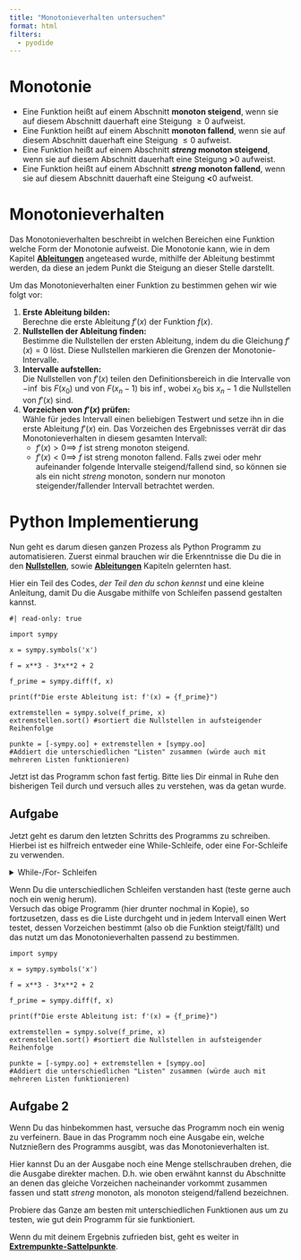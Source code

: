 ```yaml
---
title: "Monotonieverhalten untersuchen"
format: html
filters:
  - pyodide
---
```


# Monotonie

+ Eine Funktion heißt auf einem Abschnitt **monoton steigend**, wenn sie auf diesem Abschnitt dauerhaft eine Steigung $\ge 0$ aufweist.
+ Eine Funktion heißt auf einem Abschnitt **monoton fallend**, wenn sie auf diesem Abschnitt dauerhaft eine Steigung $\le 0$ aufweist.
+ Eine Funktion heißt auf einem Abschnitt ***streng* monoton steigend**, wenn sie auf diesem Abschnitt dauerhaft eine Steigung $\mathbf{>} 0$ aufweist.
+ Eine Funktion heißt auf einem Abschnitt ***streng* monoton fallend**, wenn sie auf diesem Abschnitt dauerhaft eine Steigung $\mathbf{<} 0$ aufweist.

# Monotonieverhalten

Das Monotonieverhalten beschreibt in welchen Bereichen eine Funktion welche Form der Monotonie aufweist.
Die Monotonie kann, wie in dem Kapitel **[Ableitungen](ableitungen.qmd)** angeteased wurde, mithilfe der Ableitung bestimmt werden, da diese an jedem Punkt die Steigung an dieser Stelle darstellt.

Um das Monotonieverhalten einer Funktion zu bestimmen gehen wir wie folgt vor:

1.  **Erste Ableitung bilden:**  
Berechne die erste Ableitung $f'(x)$ der Funktion $f(x)$.
2.  **Nullstellen der Ableitung finden:**   
Bestimme die Nullstellen der ersten Ableitung, indem du die Gleichung $f'(x) = 0$ löst. Diese Nullstellen markieren die Grenzen der Monotonie-Intervalle.
3.  **Intervalle aufstellen:**   
Die Nullstellen von $f'(x)$ teilen den Definitionsbereich in die Intervalle von $-\inf$ bis $F(x_0)$ und von $F(x_n-1)$ bis $\inf$, wobei $x_0$ bis $x_n-1$ die Nullstellen von $f'(x)$ sind.
4.  **Vorzeichen von $f'(x)$ prüfen:**   
Wähle für jedes Intervall einen beliebigen Testwert und setze ihn in die erste Ableitung $f'(x)$ ein. Das Vorzeichen des Ergebnisses verrät dir das Monotonieverhalten in diesem gesamten Intervall:
    -   $f'(x) > 0 \implies$ $f$ ist streng monoton steigend.
    -   $f'(x) < 0 \implies$ $f$ ist streng monoton fallend.
Falls zwei oder mehr aufeinander folgende Intervalle steigend/fallend sind, so können sie als ein nicht *streng* monoton, sondern nur monoton steigender/fallender Intervall betrachtet werden.

# Python Implementierung

Nun geht es darum diesen ganzen Prozess als Python Programm zu automatisieren.
Zuerst einmal brauchen wir die Erkenntnisse die Du die in den **[Nullstellen](nullstellen.qmd)**, sowie **[Ableitungen](ableitungen.qmd)** Kapiteln gelernten hast.

Hier ein Teil des Codes, _der Teil den du schon kennst_ und eine kleine Anleitung, damit Du die Ausgabe mithilfe von Schleifen passend gestalten kannst.

```pyodide-python
#| read-only: true

import sympy

x = sympy.symbols('x')

f = x**3 - 3*x**2 + 2

f_prime = sympy.diff(f, x)

print(f"Die erste Ableitung ist: f'(x) = {f_prime}")

extremstellen = sympy.solve(f_prime, x)
extremstellen.sort() #sortiert die Nullstellen in aufsteigender Reihenfolge

punkte = [-sympy.oo] + extremstellen + [sympy.oo]
#Addiert die unterschiedlichen "Listen" zusammen (würde auch mit mehreren Listen funktionieren)

```

Jetzt ist das Programm schon fast fertig. 
Bitte lies Dir einmal in Ruhe den bisherigen Teil durch und versuch alles zu verstehen, was da getan wurde.

## Aufgabe 

Jetzt geht es darum den letzten Schritts des Programms zu schreiben.
Hierbei ist es hilfreich entweder eine While-Schleife, oder eine For-Schleife zu verwenden.

<details>
<summary> While-/For- Schleifen </summary>

#### While-Schleife 

Wenn eine Rechnung/ eine Abfrage mehrfach ausgeführt werden soll, is dies vereinfacht mit Hilfe von Schleifen möglich.
`While-Schleifen`wiederholen hierbei den Code solange wie eine gewisse Bedingung erfüllt ist.
Ein kleines Bsp.:
```pyodide-python
a = 3
b = 11
while a<b: 
    a = a+1 #ist sehr wichtig, da sonst die Bedingung nie erfüllt würde, heißt es wäre eine ENDLOS-Schleife
    print(a)
```

#### For-Schleife 

`For-Schleifen`wiederholen sich über einen gewissen Intervall. Das Schlüsselwort `range` beschreibt hierbei das Intervall von $a$ bis $b$. Dabei ist $a$ der Start der Iteration und $b$ der Endpunkt der Iteration.

```pyodide-python
a = 5 
b = 20
for i in range(a,b,2): #a,b sind die Grenzen 2 die Schrittgröße
    print(i+1)
```

</details> 

Wenn Du die unterschiedlichen Schleifen verstanden hast (teste gerne auch noch ein wenig herum).  
Versuch das obige Programm (hier drunter nochmal in Kopie), so fortzusetzen, dass es die Liste durchgeht und in jedem Intervall einen Wert testet, dessen Vorzeichen bestimmt (also ob die Funktion steigt/fällt) und das nutzt um das Monotonieverhalten passend zu bestimmen. 

```pyodide-python
import sympy

x = sympy.symbols('x')

f = x**3 - 3*x**2 + 2

f_prime = sympy.diff(f, x)

print(f"Die erste Ableitung ist: f'(x) = {f_prime}")

extremstellen = sympy.solve(f_prime, x)
extremstellen.sort() #sortiert die Nullstellen in aufsteigender Reihenfolge

punkte = [-sympy.oo] + extremstellen + [sympy.oo]
#Addiert die unterschiedlichen "Listen" zusammen (würde auch mit mehreren Listen funktionieren)

```

##  Aufgabe 2

Wenn Du das hinbekommen hast, versuche das Programm noch ein wenig zu verfeinern. 
Baue in das Programm noch eine Ausgabe ein, welche Nutznießern des Programms ausgibt, was das Monotonieverhalten ist.  
    
Hier kannst Du an der Ausgabe noch eine Menge stellschrauben drehen, die die Ausgabe direkter machen. D.h. wie oben erwähnt kannst du Abschnitte an denen das gleiche Vorzeichen nacheinander vorkommt zusammen fassen und statt _streng_ monoton, als monoton steigend/fallend bezeichnen.  

Probiere das Ganze am besten mit unterschiedlichen Funktionen aus um zu testen, wie gut dein Programm für sie funktioniert.

Wenn du mit deinem Ergebnis zufrieden bist, geht es weiter in **[Extrempunkte-Sattelpunkte](extrempunkte.qmd)**.